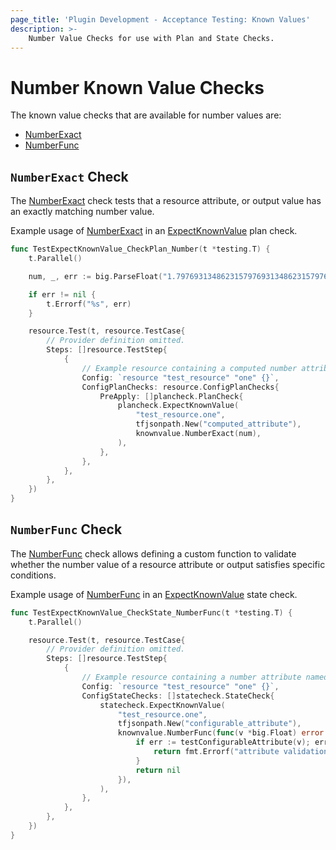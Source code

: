 ```yaml
---
page_title: 'Plugin Development - Acceptance Testing: Known Values'
description: >-
    Number Value Checks for use with Plan and State Checks.
---
```


# Number Known Value Checks

The known value checks that are available for number values are:

* [NumberExact](/terraform/plugin/testing/acceptance-tests/known-value-checks/number#numberexact-check)
* [NumberFunc](/terraform/plugin/testing/acceptance-tests/known-value-checks/number#numberfunc-check)

## `NumberExact` Check

The [NumberExact](https://pkg.go.dev/github.com/hashicorp/terraform-plugin-testing/knownvalue#NumberExact) check tests that a resource attribute, or output value has an exactly matching number value.

Example usage of [NumberExact](https://pkg.go.dev/github.com/hashicorp/terraform-plugin-testing/knownvalue#NumberExact) in an [ExpectKnownValue](/terraform/plugin/testing/acceptance-tests/plan-checks/resource) plan check.

```go
func TestExpectKnownValue_CheckPlan_Number(t *testing.T) {
	t.Parallel()

    num, _, err := big.ParseFloat("1.797693134862315797693134862315797693134862315", 10, 512, big.ToNearestEven)

	if err != nil {
		t.Errorf("%s", err)
	}

	resource.Test(t, resource.TestCase{
		// Provider definition omitted.
		Steps: []resource.TestStep{
			{
        	    // Example resource containing a computed number attribute named "computed_attribute"
				Config: `resource "test_resource" "one" {}`,
				ConfigPlanChecks: resource.ConfigPlanChecks{
					PreApply: []plancheck.PlanCheck{
						plancheck.ExpectKnownValue(
							"test_resource.one",
							tfjsonpath.New("computed_attribute"),
							knownvalue.NumberExact(num),
						),
					},
				},
			},
		},
	})
}
```

## `NumberFunc` Check

The [NumberFunc](https://pkg.go.dev/github.com/hashicorp/terraform-plugin-testing/knownvalue#NumberFunc) check allows defining a custom function to validate whether the number value of a resource attribute or output satisfies specific conditions.

Example usage of [NumberFunc](https://pkg.go.dev/github.com/hashicorp/terraform-plugin-testing/knownvalue#NumberFunc) in an [ExpectKnownValue](/terraform/plugin/testing/acceptance-tests/state-checks/resource) state check.

```go
func TestExpectKnownValue_CheckState_NumberFunc(t *testing.T) {
	t.Parallel()

	resource.Test(t, resource.TestCase{
		// Provider definition omitted.
		Steps: []resource.TestStep{
			{
				// Example resource containing a number attribute named "configurable_attribute"
				Config: `resource "test_resource" "one" {}`,
				ConfigStateChecks: []statecheck.StateCheck{
					statecheck.ExpectKnownValue(
						"test_resource.one",
						tfjsonpath.New("configurable_attribute"),
						knownvalue.NumberFunc(func(v *big.Float) error {
							if err := testConfigurableAttribute(v); err != nil {
								return fmt.Errorf("attribute validation failed: %w", err)
							}
							return nil
						}),
					),
				},
			},
		},
	})
}
```